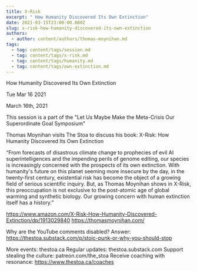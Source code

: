 ```yaml
---
title: X-Risk
excerpt: " How Humanity Discovered Its Own Extinction"
date: 2021-03-15T23:00:00.000Z
slug: x-risk-how-humanity-discovered-its-own-extinction
authors:
  - author: content/authors/thomas-moynihan.md
tags:
  - tag: content/tags/session.md
  - tag: content/tags/x-risk.md
  - tag: content/tags/humanity.md
  - tag: content/tags/own-extinction.md
---
```




 How Humanity Discovered Its Own Extinction

Tue Mar 16 2021

March 16th, 2021

This session is a part of the "Let Us Maybe Make the Meta-Crisis Our Superordinate Goal Symposium"

Thomas Moynihan visits The Stoa to discuss his book: X-Risk: How Humanity Discovered Its Own Extinction

“From forecasts of disastrous climate change to prophecies of evil AI superintelligences and the impending perils of genome editing, our species is increasingly concerned with the prospects of its own extinction. With humanity's future on this planet seeming more insecure by the day, in the twenty-first century, existential risk has become the object of a growing field of serious scientific inquiry. But, as Thomas Moynihan shows in X-Risk, this preoccupation is not exclusive to the post-atomic age of global warming and synthetic biology. Our growing concern with human extinction itself has a history.”

https://www.amazon.com/X-Risk-How-Humanity-Discovered-Extinction/dp/1913029840
https://thomasmoynihan.com/

Why are the YouTube comments disabled? Answer: https://thestoa.substack.com/p/stoic-punk-or-why-you-should-stop

More events: thestoa.ca
Regular updates: thestoa.substack.com
Support stealing the culture: patreon.com/the_stoa
Receive coaching with resonance: https://www.thestoa.ca/coaches


